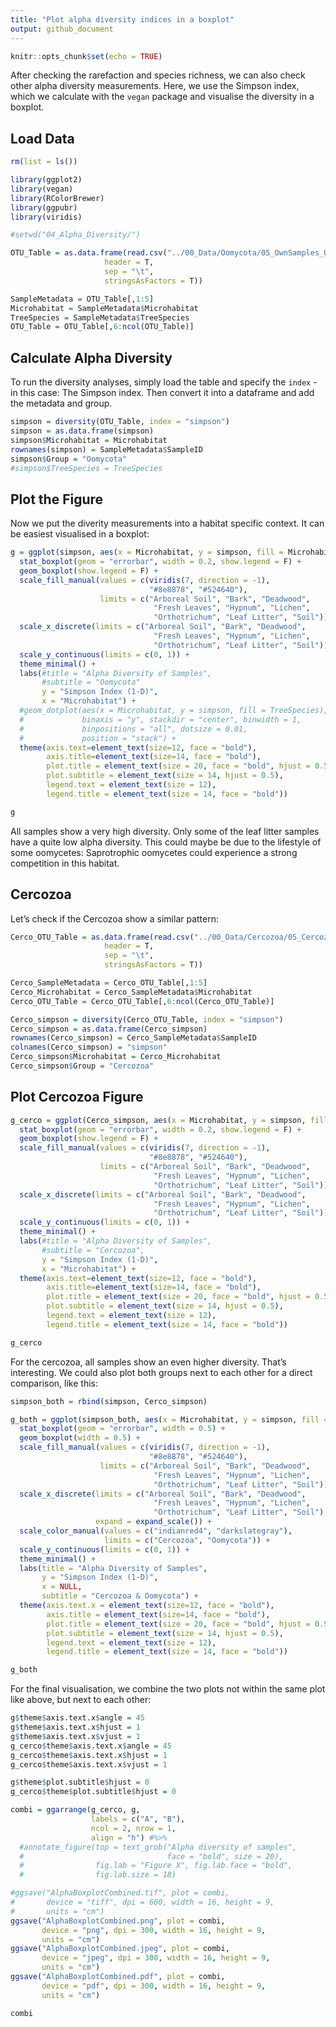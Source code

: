 ```yaml
---
title: "Plot alpha diversity indices in a boxplot"
output: github_document
---
```


```r
knitr::opts_chunk$set(echo = TRUE)
```

After checking the rarefaction and species richness, we can also check other alpha diversity measurements. Here, we use the Simpson index, which we calculate with the `vegan` package and visualise the diversity in a boxplot.

## Load Data

```r
rm(list = ls())

library(ggplot2)
library(vegan)
library(RColorBrewer)
library(ggpubr)
library(viridis)

#setwd("04_Alpha_Diversity/")

OTU_Table = as.data.frame(read.csv("../00_Data/Oomycota/05_OwnSamples_OTU_Table_min-freq-9588_transposed_withMetadata.tsv", 
                     header = T, 
                     sep = "\t", 
                     stringsAsFactors = T))

SampleMetadata = OTU_Table[,1:5]
Microhabitat = SampleMetadata$Microhabitat
TreeSpecies = SampleMetadata$TreeSpecies
OTU_Table = OTU_Table[,6:ncol(OTU_Table)]

```

## Calculate Alpha Diversity

To run the diversity analyses, simply load the table and specify the `index` - in this case: The Simpson index. Then convert it into a dataframe and add the metadata and group.

```r
simpson = diversity(OTU_Table, index = "simpson")
simpson = as.data.frame(simpson)
simpson$Microhabitat = Microhabitat
rownames(simpson) = SampleMetadata$SampleID
simpson$Group = "Oomycota"
#simpson$TreeSpecies = TreeSpecies
```

## Plot the Figure

Now we put the diverity measurements into a habitat specific context. It can be easiest visualised in a boxplot:

```r
g = ggplot(simpson, aes(x = Microhabitat, y = simpson, fill = Microhabitat)) + 
  stat_boxplot(geom = "errorbar", width = 0.2, show.legend = F) +
  geom_boxplot(show.legend = F) + 
  scale_fill_manual(values = c(viridis(7, direction = -1), 
                               "#8e8878", "#524640"), 
                    limits = c("Arboreal Soil", "Bark", "Deadwood", 
                                "Fresh Leaves", "Hypnum", "Lichen", 
                                "Orthotrichum", "Leaf Litter", "Soil")) + 
  scale_x_discrete(limits = c("Arboreal Soil", "Bark", "Deadwood", 
                                "Fresh Leaves", "Hypnum", "Lichen", 
                                "Orthotrichum", "Leaf Litter", "Soil")) + 
  scale_y_continuous(limits = c(0, 1)) +
  theme_minimal() + 
  labs(#title = "Alpha Diversity of Samples", 
       #subtitle = "Oomycota"
       y = "Simpson Index (1-D)", 
       x = "Microhabitat") +
  #geom_dotplot(aes(x = Microhabitat, y = simpson, fill = TreeSpecies), 
  #             binaxis = "y", stackdir = "center", binwidth = 1, 
  #             binpositions = "all", dotsize = 0.01, 
  #             position = "stack") +
  theme(axis.text=element_text(size=12, face = "bold"), 
        axis.title=element_text(size=14, face = "bold"), 
        plot.title = element_text(size = 20, face = "bold", hjust = 0.5), 
        plot.subtitle = element_text(size = 14, hjust = 0.5), 
        legend.text = element_text(size = 12), 
        legend.title = element_text(size = 14, face = "bold"))

g
```


All samples show a very high diversity. Only some of the leaf litter samples have a quite low alpha diversity. This could maybe be due to the lifestyle of some oomycetes: Saprotrophic oomycetes could experience a strong competition in this habitat.

## Cercozoa

Let's check if the Cercozoa show a similar pattern:

```r

Cerco_OTU_Table = as.data.frame(read.csv("../00_Data/Cercozoa/05_Cercozoa_OwnSamples_OTU_Table_min-freq-15684_transposed_withMetadata.tsv", 
                     header = T, 
                     sep = "\t", 
                     stringsAsFactors = T))

Cerco_SampleMetadata = Cerco_OTU_Table[,1:5]
Cerco_Microhabitat = Cerco_SampleMetadata$Microhabitat
Cerco_OTU_Table = Cerco_OTU_Table[,6:ncol(Cerco_OTU_Table)]

Cerco_simpson = diversity(Cerco_OTU_Table, index = "simpson")
Cerco_simpson = as.data.frame(Cerco_simpson)
rownames(Cerco_simpson) = Cerco_SampleMetadata$SampleID
colnames(Cerco_simpson) = "simpson"
Cerco_simpson$Microhabitat = Cerco_Microhabitat
Cerco_simpson$Group = "Cercozoa"
```

## Plot Cercozoa Figure

```r
g_cerco = ggplot(Cerco_simpson, aes(x = Microhabitat, y = simpson, fill = Microhabitat)) + 
  stat_boxplot(geom = "errorbar", width = 0.2, show.legend = F) +
  geom_boxplot(show.legend = F) + 
  scale_fill_manual(values = c(viridis(7, direction = -1), 
                               "#8e8878", "#524640"), 
                    limits = c("Arboreal Soil", "Bark", "Deadwood", 
                                "Fresh Leaves", "Hypnum", "Lichen", 
                                "Orthotrichum", "Leaf Litter", "Soil")) + 
  scale_x_discrete(limits = c("Arboreal Soil", "Bark", "Deadwood", 
                                "Fresh Leaves", "Hypnum", "Lichen", 
                                "Orthotrichum", "Leaf Litter", "Soil")) + 
  scale_y_continuous(limits = c(0, 1)) +
  theme_minimal() + 
  labs(#title = "Alpha Diversity of Samples",
       #subtitle = "Cercozoa",
       y = "Simpson Index (1-D)", 
       x = "Microhabitat") +
  theme(axis.text=element_text(size=12, face = "bold"), 
        axis.title=element_text(size=14, face = "bold"), 
        plot.title = element_text(size = 20, face = "bold", hjust = 0.5), 
        plot.subtitle = element_text(size = 14, hjust = 0.5), 
        legend.text = element_text(size = 12), 
        legend.title = element_text(size = 14, face = "bold"))

g_cerco
```


For the cercozoa, all samples show an even higher diversity. That's interesting. We could also plot both groups next to each other for a direct comparison, like this:

```r
simpson_both = rbind(simpson, Cerco_simpson)

g_both = ggplot(simpson_both, aes(x = Microhabitat, y = simpson, fill = Microhabitat, color = Group)) + 
  stat_boxplot(geom = "errorbar", width = 0.5) +
  geom_boxplot(width = 0.5) + 
  scale_fill_manual(values = c(viridis(7, direction = -1), 
                               "#8e8878", "#524640"), 
                    limits = c("Arboreal Soil", "Bark", "Deadwood", 
                                "Fresh Leaves", "Hypnum", "Lichen", 
                                "Orthotrichum", "Leaf Litter", "Soil")) + 
  scale_x_discrete(limits = c("Arboreal Soil", "Bark", "Deadwood", 
                                "Fresh Leaves", "Hypnum", "Lichen", 
                                "Orthotrichum", "Leaf Litter", "Soil"), 
                   expand = expand_scale()) +
  scale_color_manual(values = c("indianred4", "darkslategray"), 
                     limits = c("Cercozoa", "Oomycota")) +
  scale_y_continuous(limits = c(0, 1)) +
  theme_minimal() + 
  labs(title = "Alpha Diversity of Samples", 
       y = "Simpson Index (1-D)", 
       x = NULL, 
       subtitle = "Cercozoa & Oomycota") +
  theme(axis.text.x = element_text(size=12, face = "bold"), 
        axis.title = element_text(size=14, face = "bold"), 
        plot.title = element_text(size = 20, face = "bold", hjust = 0.5), 
        plot.subtitle = element_text(size = 14, hjust = 0.5), 
        legend.text = element_text(size = 12), 
        legend.title = element_text(size = 14, face = "bold"))

g_both
```

For the final visualisation, we combine the two plots not within the same plot like above, but next to each other:

```r
g$theme$axis.text.x$angle = 45
g$theme$axis.text.x$hjust = 1
g$theme$axis.text.x$vjust = 1
g_cerco$theme$axis.text.x$angle = 45
g_cerco$theme$axis.text.x$hjust = 1
g_cerco$theme$axis.text.x$vjust = 1

g$theme$plot.subtitle$hjust = 0
g_cerco$theme$plot.subtitle$hjust = 0

combi = ggarrange(g_cerco, g, 
                  labels = c("A", "B"), 
                  ncol = 2, nrow = 1, 
                  align = "h") #%>%
  #annotate_figure(top = text_grob("Alpha diversity of samples", 
  #                                face = "bold", size = 20), 
  #                fig.lab = "Figure X", fig.lab.face = "bold", 
  #                fig.lab.size = 18)

#ggsave("AlphaBoxplotCombined.tif", plot = combi, 
#       device = "tiff", dpi = 600, width = 16, height = 9, 
#       units = "cm")
ggsave("AlphaBoxplotCombined.png", plot = combi, 
       device = "png", dpi = 300, width = 16, height = 9, 
       units = "cm")
ggsave("AlphaBoxplotCombined.jpeg", plot = combi, 
       device = "jpeg", dpi = 300, width = 16, height = 9, 
       units = "cm")
ggsave("AlphaBoxplotCombined.pdf", plot = combi, 
       device = "pdf", dpi = 300, width = 16, height = 9, 
       units = "cm")

combi
```

